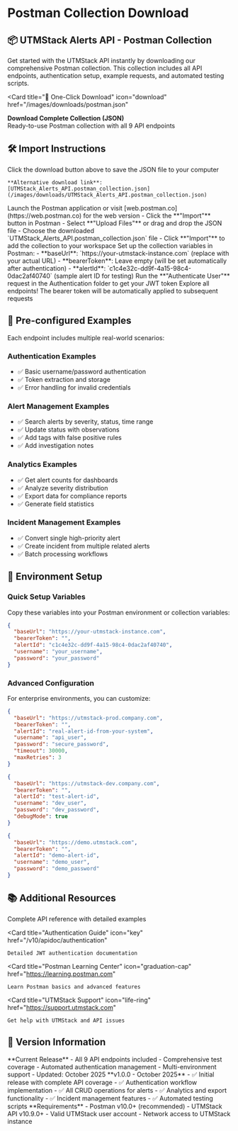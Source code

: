 # Postman Collection Download


## 📦 UTMStack Alerts API - Postman Collection

Get started with the UTMStack API instantly by downloading our comprehensive Postman collection. This collection includes all API endpoints, authentication setup, example requests, and automated testing scripts.

<Card 
  title="🚀 One-Click Download" 
  icon="download"
  href="/images/downloads/postman.json"
>
  **Download Complete Collection (JSON)**  
  Ready-to-use Postman collection with all 9 API endpoints  
</Card>


## 🛠️ Import Instructions

<Steps>
  <Step title="Download the Collection">
    Click the download button above to save the JSON file to your computer
    
    **Alternative download link**: [UTMStack_Alerts_API.postman_collection.json](/images/downloads/UTMStack_Alerts_API.postman_collection.json)
  </Step>
  
  <Step title="Open Postman">
    Launch the Postman application or visit [web.postman.co](https://web.postman.co) for the web version
  </Step>
  
  <Step title="Import the Collection">
    - Click the **"Import"** button in Postman
    - Select **"Upload Files"** or drag and drop the JSON file
    - Choose the downloaded `UTMStack_Alerts_API.postman_collection.json` file
    - Click **"Import"** to add the collection to your workspace
  </Step>
  
  <Step title="Configure Variables">
    Set up the collection variables in Postman:
    - **baseUrl**: `https://your-utmstack-instance.com` (replace with your actual URL)
    - **bearerToken**: Leave empty (will be set automatically after authentication)
    - **alertId**: `c1c4e32c-dd9f-4a15-98c4-0dac2af40740` (sample alert ID for testing)
  </Step>
  
  <Step title="Authenticate">
    Run the **"Authenticate User"** request in the Authentication folder to get your JWT token
  </Step>
  
  <Step title="Start Testing">
    Explore all endpoints! The bearer token will be automatically applied to subsequent requests
  </Step>
</Steps>


## 🎯 Pre-configured Examples

Each endpoint includes multiple real-world scenarios:

### Authentication Examples
- ✅ Basic username/password authentication
- ✅ Token extraction and storage
- ✅ Error handling for invalid credentials

### Alert Management Examples
- ✅ Search alerts by severity, status, time range
- ✅ Update status with observations
- ✅ Add tags with false positive rules
- ✅ Add investigation notes

### Analytics Examples  
- ✅ Get alert counts for dashboards
- ✅ Analyze severity distribution
- ✅ Export data for compliance reports
- ✅ Generate field statistics

### Incident Management Examples
- ✅ Convert single high-priority alert
- ✅ Create incident from multiple related alerts
- ✅ Batch processing workflows


## 🔧 Environment Setup

### Quick Setup Variables

Copy these variables into your Postman environment or collection variables:

```json
{
  "baseUrl": "https://your-utmstack-instance.com",
  "bearerToken": "",
  "alertId": "c1c4e32c-dd9f-4a15-98c4-0dac2af40740",
  "username": "your_username",
  "password": "your_password"
}
```

### Advanced Configuration

For enterprise environments, you can customize:

<CodeGroup>

```json Production Environment
{
  "baseUrl": "https://utmstack-prod.company.com",
  "bearerToken": "",
  "alertId": "real-alert-id-from-your-system",
  "username": "api_user",
  "password": "secure_password",
  "timeout": 30000,
  "maxRetries": 3
}
```

```json Development Environment  
{
  "baseUrl": "https://utmstack-dev.company.com",
  "bearerToken": "",
  "alertId": "test-alert-id",
  "username": "dev_user", 
  "password": "dev_password",
  "debugMode": true
}
```

```json Demo Environment
{
  "baseUrl": "https://demo.utmstack.com",
  "bearerToken": "",
  "alertId": "demo-alert-id",
  "username": "demo_user",
  "password": "demo_password"
}
```

</CodeGroup>


## 📚 Additional Resources

<CardGroup cols={2}>
  <Card 
    title="API Documentation" 
    icon="book"
    href="/v10/apidoc/overview"
  >
    Complete API reference with detailed examples
  </Card>
  
  <Card 
    title="Authentication Guide" 
    icon="key"
    href="/v10/apidoc/authentication"
  >
    Detailed JWT authentication documentation
  </Card>
  
  <Card 
    title="Postman Learning Center" 
    icon="graduation-cap"
    href="https://learning.postman.com"
  >
    Learn Postman basics and advanced features
  </Card>
  
  <Card 
    title="UTMStack Support" 
    icon="life-ring"
    href="https://support.utmstack.com"
  >
    Get help with UTMStack and API issues
  </Card>
</CardGroup>


## 📝 Version Information

<AccordionGroup>
  <Accordion title="Collection Version 1.0.0">
    **Current Release**
    - All 9 API endpoints included
    - Comprehensive test coverage
    - Automated authentication management
    - Multi-environment support
    - Updated: October 2025
  </Accordion>

  <Accordion title="Changelog">
    **v1.0.0 - October 2025**
    - ✅ Initial release with complete API coverage
    - ✅ Authentication workflow implementation
    - ✅ All CRUD operations for alerts
    - ✅ Analytics and export functionality
    - ✅ Incident management features
    - ✅ Automated testing scripts
  </Accordion>

  <Accordion title="Compatibility">
    **Requirements**
    - Postman v10.0+ (recommended)
    - UTMStack API v10.9.0+
    - Valid UTMStack user account
    - Network access to UTMStack instance
  </Accordion>
</AccordionGroup>
